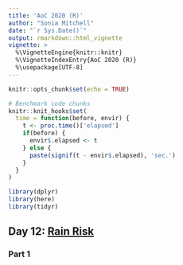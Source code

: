 ```yaml
---
title: 'AoC 2020 (R)'
author: "Sonia Mitchell"
date: "`r Sys.Date()`"
output: rmarkdown::html_vignette
vignette: >
  %\VignetteEngine{knitr::knitr}
  %\VignetteIndexEntry{AoC 2020 (R)}
  %\usepackage[UTF-8]
---
```


```r
knitr::opts_chunk$set(echo = TRUE)

# Benchmark code chunks
knitr::knit_hooks$set(
  time = function(before, envir) {
    t <- proc.time()['elapsed']
    if(before) {
      envir$.elapsed <- t
    } else {
      paste(signif(t - envir$.elapsed), 'sec.')
    }
  }
)
```

```r
library(dplyr)
library(here)
library(tidyr)
```

## Day 12: [Rain Risk](https://adventofcode.com/2020/day/12)

### Part 1

```R
```

